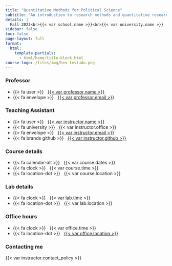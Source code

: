 ```yaml
---
title: "Quantitative Methods for Political Science"
subtitle: "An introduction to research methods and quantitative research in political science."
details: |
  Fall 2023<br>{{< var school.name >}}<br>{{< var university.name >}}
sidebar: false
toc: false
page-layout: full
format: 
  html:
    template-partials: 
      - html/home/title-block.html
course-logo: /files/img/hex-testudo.png
---
```


::: home
::: {.grid .course-details}
::: {.g-col-12 .g-col-sm-6 .g-col-md-4}
### Professor

-   {{< fa user >}}   [{{< var professor.name >}}](%7B%7B%3C%20var%20instructor.url%20%3E%7D%7D)
-   {{< fa envelope >}}   <a href="mailto:{{< var professor.email >}}">{{< var professor.email >}}</a>

### Teaching Assistant

-   {{< fa user >}}   [{{< var instructor.name >}}](%7B%7B%3C%20var%20instructor.url%20%3E%7D%7D)
-   {{< fa university >}}   {{< var instructor.office >}}
-   {{< fa envelope >}}   <a href="mailto:{{< var instructor.email >}}">{{< var instructor.email >}}</a>
-   {{< fa brands github >}}   [{{< var instructor.github >}}](https://github.com/hgoers)
:::

::: {.g-col-12 .g-col-sm-6 .g-col-md-4}
### Course details

-   {{< fa calendar-alt >}}   {{< var course.dates >}}
-   {{< fa clock >}}   {{< var course.time >}}
-   {{< fa location-dot >}}   {{< var course.location >}}

### Lab details

-   {{< fa clock >}}   {{< var lab.time >}}
-   {{< fa location-dot >}}   {{< var lab.location >}}

### Office hours

-   {{< fa clock >}}   {{< var office.time >}}
-   {{< fa location-dot >}}   [{{< var office.location >}}](https://app.testudo.umd.edu/soc/202308/GVPT)

:::

::: {.g-col-12 .g-col-md-4 .contact-policy}
### Contacting me

{{< var instructor.contact_policy >}}
:::
:::
:::
